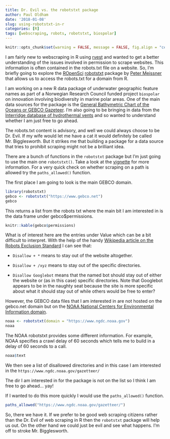 ```yaml
---
title: Dr. Evil vs. the robotstxt package
author: Paul Oldham
date: '2018-01-08'
slug: using-robotstxt-in-r
categories: [R]
tags: [webscraping, robots, robotstxt, biospolar]
---
```

```r
knitr::opts_chunk$set(warning = FALSE, message = FALSE, fig.align = "center", out.width = "600px")
```

I am fairly new to webscraping in R using [rvest](https://github.com/hadley/rvest) and wanted to get a better understanding of the issues involved in permission to scrape websites. This information is often contained in the robots.txt file on a website. So, I'm briefly going to explore the [ROpenSci](https://ropensci.org/) [robotstxt](https://github.com/ropenscilabs/robotstxt) package by [Peter Meissner](https://github.com/petermeissnerpackage) that allows us to access the robots.txt for a domain from R. 

I am working on a new R data package of underwater geographic feature names as part of a Norwegian Research Council funded project `biospolar` on innovation involving biodiversity in marine polar areas. One of the main data sources for the package is the [General Bathymetric Chart of the Oceans or GEBCO Gazeteer](https://www.gebco.net/data_and_products/undersea_feature_names/). I'm also going to be bringing in data from the [Interridge database of hydrothermal vents](https://vents-data.interridge.org/) and so wanted to understand whether I am just free to go ahead.

The robots.txt content is advisory, and well we could always choose to be Dr. Evil. If my wife would let me have a cat it would definitely be called Mr. Bigglesworth. But it strikes me that building a package for a data source that tries to prohibit scraping might not be a brilliant idea.

There are a bunch of functions in the `robotstxt` package but I'm just going to use the main one `robotstxt()`. Take a look at the [vignette](https://cran.r-project.org/web/packages/robotstxt/vignettes/using_robotstxt.html) for more information. For a very quick check on whether scraping on a path is allowed try the `paths_allowed()` function. 

The first place I am going to look is the main GEBCO domain.

```r
library(robotstxt)
gebco <- robotstxt("https://www.gebco.net")
gebco
```

This returns a list from the robots txt where the main bit I am interested in is the data frame under gebco$permissions. 

```r
knitr::kable(gebco$permissions)
```

What is of interest here are the entries under Value which can be a bit difficult to interpret. With the help of the handy [Wikipedia article on the Robots Exclusion Standard](https://en.wikipedia.org/wiki/Robots_exclusion_standard) I can see that: 

- `Disallow + *` means to stay out of the website altogether. 

- `Disallow + /xyz` means to stay out of the specific directories.

- `Disallow Googlebot` means that the named bot should stay out of either the website or (as in this case) specific directories. Note that Googlebot appears to be in the naughty seat because the site is more specific about what it should stay out of while others would be free to enter?

However, the GEBCO data files that I am interested in are not hosted on the gebco.net domain but on the [NOAA National Centers for Environmental Information domain](https://www.ngdc.noaa.gov/). 

```r
noaa <- robotstxt(domain = "https://www.ngdc.noaa.gov")
noaa
```

The NOAA robotstxt provides some different information. For example, NOAA specifies a crawl delay of 60 seconds which tells me to build in a delay of 60 seconds to a call.  

```r
noaa$text
```

We then see a list of disallowed directories and in this case I am interested in the `https://www.ngdc.noaa.gov/gazetteer/`

The dir I am interested in for the package is not on the list so I think I am free to go ahead... yay! 

If I wanted to do this more quickly I would use the `paths_allowed()` function.

```r
paths_allowed("https://www.ngdc.noaa.gov/gazetteer/")
```

So, there we have it. If we prefer to be good web scraping citizens rather than the Dr. Evil of web scraping in R then the `robotstxt` package will help us out. On the other hand we could just be evil and see what happens. I'm off to stroke Mr. Bigglesworth. 
